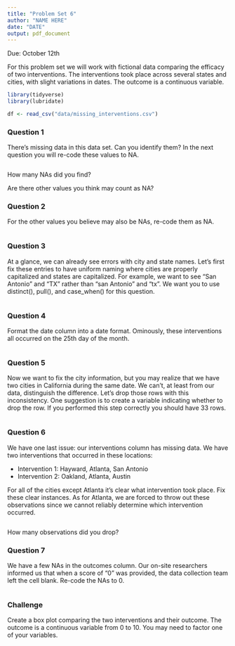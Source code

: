 ```yaml
---
title: "Problem Set 6"
author: "NAME HERE"
date: "DATE"
output: pdf_document
---
```


Due: October 12th

For this problem set we will work with fictional data comparing the efficacy of two interventions. The interventions took place across several states and cities, with slight variations in dates. The outcome is a continuous variable.

```r
library(tidyverse)
library(lubridate)

df <- read_csv("data/missing_interventions.csv")
```

### Question 1

There's missing data in this data set. Can you identify them? In the next question you will re-code these values to NA.

```r

```

How many NAs did you find? 


Are there other values you think may count as NA?


\newpage

### Question 2

For the other values you believe may also be NAs, re-code them as NA. 
```r

```

\newpage

### Question 3

At a glance, we can already see errors with city and state names. Let's first fix these entries to have uniform naming where cities are properly capitalized and states are capitalized. For example, we want to see "San Antonio" and "TX" rather than "san Antonio" and "tx". We want you to use distinct(), pull(), and case_when() for this question.

```r

```

\newpage

### Question 4

Format the date column into a date format. Ominously, these interventions all occurred on the 25th day of the month.

```r

```

\newpage

### Question 5

Now we want to fix the city information, but you may realize that we have two cities in California during the same date. We can't, at least from our data, distinguish the difference. Let's drop those rows with this inconsistency. One suggestion is to create a variable indicating whether to drop the row. If you performed this step correctly you should have 33 rows.

```r

```

\newpage

### Question 6

We have one last issue: our interventions column has missing data. We have two interventions that occurred in these locations:

* Intervention 1: Hayward, Atlanta, San Antonio
* Intervention 2: Oakland, Atlanta, Austin

For all of the cities except Atlanta it's clear what intervention took place. Fix these clear instances. As for Atlanta, we are forced to throw out these observations since we cannot reliably determine which intervention occurred. 

```r

```

How many observations did you drop?


\newpage

### Question 7

We have a few NAs in the outcomes column. Our on-site researchers informed us that when a score of "0" was provided, the data collection team left the cell blank. Re-code the NAs to 0. 

```r

```


### Challenge

Create a box plot comparing the two interventions and their outcome. The outcome is a continuous variable from 0 to 10. You may need to factor one of your variables.

```r

```
